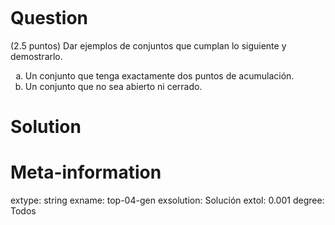 ```r
```

Question
========
(2.5 puntos) Dar ejemplos de conjuntos que cumplan lo siguiente y demostrarlo.

a.  Un conjunto que tenga exactamente dos puntos de acumulación.
a.  Un conjunto que no sea abierto ni cerrado.

Solution
========


Meta-information
================
extype: string
exname: top-04-gen
exsolution: Solución
extol: 0.001
degree: Todos
